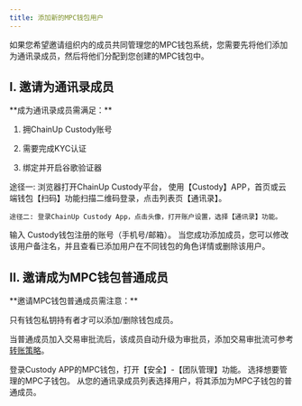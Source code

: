 ```yaml
---
title: 添加新的MPC钱包用户
---
```


如果您希望邀请组织内的成员共同管理您的MPC钱包系统，您需要先将他们添加为通讯录成员，然后将他们分配到您创建的MPC钱包中。

## I. 邀请为通讯录成员

<Tip> 
**成为通讯录成员需满足：**

1. 拥ChainUp Custody账号

2. 需要完成KYC认证

3. 绑定并开启谷歌验证器

</Tip>


<Steps>
<Step title="使通讯录功能">
    途径一: 浏览器打开ChainUp Custody平台， 使用【Custody】APP，首页或云端钱包【扫码】功能扫描二维码登录，点击列表页【通讯录】。

    途径二: 登录ChainUp Custody App，点击头像，打开账户设置，选择【通讯录】功能。

</Step>
<Step title="输入账号">
    输入 Custody钱包注册的账号（手机号/邮箱）。
</Step>
<Step title="添加成功">
    当您成功添加成员，您可以修改该用户备注名，并且查看已添加用户在不同钱包的角色详情或删除该用户。
</Step>
</Steps>




## II. 邀请成为MPC钱包普通成员

<Tip> 
**邀请MPC钱包普通成员需注意：**

只有钱包私钥持有者才可以添加/删除钱包成员。

当普通成员加入交易审批流后，该成员自动升级为审批员，添加交易审批流可参考[转账策略](/help-center/manage-mpc/strategy/transfer)。
</Tip>

<Steps>
<Step title="使用团队管理功能">
    登录Custody APP的MPC钱包，打开【安全】-【团队管理】功能。

</Step>
<Step title="选择MPC子钱包">
   选择想要管理的MPC子钱包。
</Step>
<Step title="添加成员为MPC钱包普通成员">
    从您的通讯录成员列表选择用户，将其添加为MPC子钱包的普通成员。
</Step>
</Steps>

